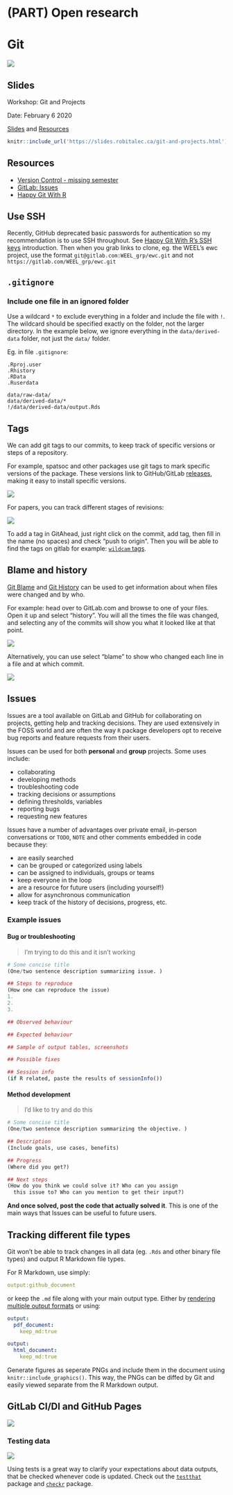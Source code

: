 # (PART) Open research {-} 
# Git

![](https://img.shields.io/badge/-WIP-yellow.svg)

<!-- **TODO: ALR** -->

<!-- * how to avoid conflicts -->
<!-- * why use branches -->
<!-- * what is a pull/merge request -->
<!-- * commit before push/pull -->
<!-- * commit messages -->
<!-- * .gitignore -->
<!-- * why use git -->
<!-- * what can you do with git (projects, packages, websites, books, etc)\ -->
<!-- * oops big files - use the BFG -->

## Slides {#git-slides}
Workshop: Git and Projects

Date: February 6 2020

[Slides](https://slides.robitalec.ca/git-and-projects.html) and  [Resources](https://gitlab.com/robitalec/workshops/-/archive/master/workshops-master.zip?path=git-and-projects)


```r
knitr::include_url('https://slides.robitalec.ca/git-and-projects.html')
```



## Resources {#git-resources}
* [Version Control - missing semester](https://missing.csail.mit.edu/2020/version-control/)
* [GitLab: Issues](https://docs.gitlab.com/ee/user/project/issues/)
* [Happy Git With R](https://happygitwithr.com/)


## Use SSH

Recently, GitHub deprecated basic passwords for authentication so my
recommendation is to use SSH throughout. See 
[Happy Git With R's SSH keys](https://happygitwithr.com/ssh-keys.html#ssh-keys) 
introduction. Then when
you grab links to clone, eg. the WEEL's ewc project, use the format
`git@gitlab.com:WEEL_grp/ewc.git` and not `https://gitlab.com/WEEL_grp/ewc.git`


## `.gitignore`

### Include one file in an ignored folder

Use a wildcard `*` to exclude everything in a folder and include the file with `!`. The wildcard should be specified exactly on the folder, not the larger directory. In the example below, we ignore everything in the `data/derived-data` folder, not just the `data/` folder. 

Eg. in file `.gitignore`:

```
.Rproj.user
.Rhistory
.RData
.Ruserdata

data/raw-data/
data/derived-data/*
!/data/derived-data/output.Rds
```



## Tags
We can add git tags to our commits, to keep track of specific versions or steps of a repository. 

For example, spatsoc and other packages use git tags to mark specific versions of the package. These versions link to GitHub/GitLab [releases](https://github.com/ropensci/spatsoc/releases), making it easy to install specific versions. 

![](images/git-eg-tag-pkg.png)

For papers, you can track different stages of revisions:

![](images/git-eg-tag-manuscript.png)

To add a tag in GitAhead, just right click on the commit, add tag, then fill in the name (no spaces) and check "push to origin". Then you will be able to find the tags on gitlab
for example: [`wildcam` tags](https://gitlab.com/robitalec/wildcam/-/tags). 

## Blame and history

[Git Blame](https://docs.gitlab.com/ee/user/project/repository/git_blame.html) and [Git History](https://docs.gitlab.com/ee/user/project/repository/git_history.html) can be used to get information about when files were changed and by who. 

For example: head over to GitLab.com and browse to one of your files. Open it up and select "history". You will all the times the file was changed, and selecting any of the commits will show you what it looked like at that point. 

![](images/git-history.png)

Alternatively, you can use select "blame" to show who changed each line in a file and at which commit. 

![](images/git-blame.png)

## Issues

Issues are a tool available on GitLab and GitHub for collaborating on projects, getting help and tracking decisions. They are used extensively in the FOSS world and are often the way `R` package developers opt to receive bug reports and feature requests from their users.

Issues can be used for both **personal** and **group** projects. Some uses include:

* collaborating
* developing methods
* troubleshooting code
* tracking decisions or assumptions
* defining thresholds, variables
* reporting bugs
* requesting new features

Issues have a number of advantages over private email, in-person conversations or `TODO`, `NOTE` and other comments embedded in code because they:

* are easily searched
* can be grouped or categorized using labels
* can be assigned to individuals, groups or teams
* keep everyone in the loop
* are a resource for future users (including yourself!)
* allow for asynchronous communication
* keep track of the history of decisions, progress, etc.

### Example issues
#### Bug or troubleshooting
> I'm trying to do this and it isn't working

```r
# Some concise title
(One/two sentence description summarizing issue. )

## Steps to reproduce
(How one can reproduce the issue)
1.
2.
3.

## Observed behaviour

## Expected behaviour

## Sample of output tables, screenshots

## Possible fixes

## Session info
(if R related, paste the results of sessionInfo())
```

#### Method development
> I'd like to try and do this

```r
# Some concise title
(One/two sentence description summarizing the objective. )

## Description
(Include goals, use cases, benefits)

## Progress
(Where did you get?)

## Next steps
(How do you think we could solve it? Who can you assign
  this issue to? Who can you mention to get their input?)

```

**And once solved, post the code that actually solved it**. This is one of the main ways that Issues can be useful to future users.


## Tracking different file types
Git won't be able to track changes in all data (eg. `.Rds` and other binary file types) and output R Markdown file types. 

For R Markdown, use simply:

```yaml
output:github_document
```

or keep the `.md` file along with your main output type. Either by [rendering multiple output formats](#rmd-multiple-output) or using:

```yaml
output:
  pdf_document:
    keep_md:true
```

```yaml
output:
  html_document:
    keep_md:true
```

Generate figures as seperate PNGs and include them in the document using `knitr::include_graphics()`. This way, the PNGs can be diffed by Git and easily viewed separate from the R Markdown output.



## GitLab CI/DI and GitHub Pages
![](https://img.shields.io/badge/-WIP-yellow.svg)

<!-- **TODO: add examples / links to ci for package checks, website builds, host static public sites** -->

### Testing data
![](https://img.shields.io/badge/-WIP-yellow.svg)

<!-- **TODO: expand to example of using ci to run tests script on output data** -->
Using tests is a great way to clarify your expectations about data outputs, that be checked whenever code is updated. Check out the [`testthat`](https://github.com/r-lib/testthat/) package and [`checkr`](https://poissonconsulting.github.io/checkr/) package.



